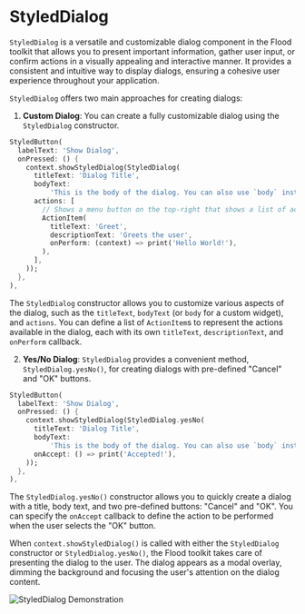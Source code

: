 # StyledDialog

`StyledDialog` is a versatile and customizable dialog component in the Flood toolkit that allows you to present important information, gather user input, or confirm actions in a visually appealing and interactive manner. It provides a consistent and intuitive way to display dialogs, ensuring a cohesive user experience throughout your application.

`StyledDialog` offers two main approaches for creating dialogs:

1. **Custom Dialog**: You can create a fully customizable dialog using the `StyledDialog` constructor.

```dart
StyledButton(
  labelText: 'Show Dialog',
  onPressed: () {
    context.showStyledDialog(StyledDialog(
      titleText: 'Dialog Title',
      bodyText:
          'This is the body of the dialog. You can also use `body` instead of `bodyText` to input a widget.',
      actions: [
        // Shows a menu button on the top-right that shows a list of actions when pressed.
        ActionItem(
          titleText: 'Greet',
          descriptionText: 'Greets the user',
          onPerform: (context) => print('Hello World!'),
        ),
      ],
    ));
  },
),
```

The `StyledDialog` constructor allows you to customize various aspects of the dialog, such as the `titleText`, `bodyText` (or `body` for a custom widget), and `actions`. You can define a list of `ActionItem`s to represent the actions available in the dialog, each with its own `titleText`, `descriptionText`, and `onPerform` callback.

2. **Yes/No Dialog**: `StyledDialog` provides a convenient method, `StyledDialog.yesNo()`, for creating dialogs with pre-defined "Cancel" and "OK" buttons.

```dart
StyledButton(
  labelText: 'Show Dialog',
  onPressed: () {
    context.showStyledDialog(StyledDialog.yesNo(
      titleText: 'Dialog Title',
      bodyText:
          'This is the body of the dialog. You can also use `body` instead of `bodyText` to input a widget.',
      onAccept: () => print('Accepted!'),
    ));
  },
),
```

The `StyledDialog.yesNo()` constructor allows you to quickly create a dialog with a title, body text, and two pre-defined buttons: "Cancel" and "OK". You can specify the `onAccept` callback to define the action to be performed when the user selects the "OK" button.

When `context.showStyledDialog()` is called with either the `StyledDialog` constructor or `StyledDialog.yesNo()`, the Flood toolkit takes care of presenting the dialog to the user. The dialog appears as a modal overlay, dimming the background and focusing the user's attention on the dialog content.

![StyledDialog Demonstration](/styled-dialog.png)
